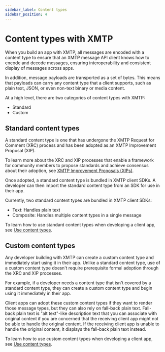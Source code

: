 ```yaml
---
sidebar_label: Content types
sidebar_position: 4
---
```


# Content types with XMTP

When you build an app with XMTP, all messages are encoded with a content type to ensure that an XMTP message API client knows how to encode and decode messages, ensuring interoperability and consistent display of messages across apps.

In addition, message payloads are transported as a set of bytes. This means that payloads can carry any content type that a client supports, such as plain text, JSON, or even non-text binary or media content.

At a high level, there are two categories of content types with XMTP:

- Standard
- Custom

## Standard content types

A standard content type is one that has undergone the XMTP Request for Comment (XRC) process and has been adopted as an XMTP Improvement Proposal (XIP).

To learn more about the XRC and XIP processes that enable a framework for community members to propose standards and achieve consensus about their adoption, see [XMTP Improvement Proposals (XIPs)](https://github.com/xmtp/XIPs#readme).

Once adopted, a standard content type is bundled in XMTP client SDKs. A developer can then import the standard content type from an SDK for use in their app.

Currently, two standard content types are bundled in XMTP client SDKs:

- Text: Handles plain text
- Composite: Handles multiple content types in a single message

To learn how to use standard content types when developing a client app, see [Use content types](/docs/client-sdk/javascript/tutorials/use-content-types).

## Custom content types

Any developer building with XMTP can create a custom content type and immediately start using it in their app. Unlike a standard content type, use of a custom content type doesn't require prerequisite formal adoption through the XRC and XIP processes.

For example, if a developer needs a content type that isn't covered by a standard content type, they can create a custom content type and begin using it immediately in their app.

Client apps can adopt these custom content types if they want to render those message types, but they can also rely on fall-back plain text. Fall-back plain text is "alt text"-like description text that you can associate with original content if you are concerned that the receiving client app might not be able to handle the original content. If the receiving client app is unable to handle the original content, it displays the fall-back plain text instead.

To learn how to use custom content types when developing a client app, see [Use content types](/docs/client-sdk/javascript/tutorials/use-content-types).
